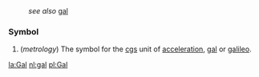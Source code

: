 :''see also'' [[gal]]

===Symbol===

#(''metrology'')  The symbol for the [[cgs]] unit of [[acceleration]], [[gal]] or [[galileo]].

[[la:Gal]]
[[nl:gal]]
[[pl:Gal]]